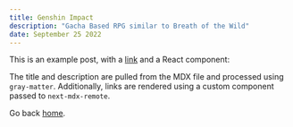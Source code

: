 ```yaml
---
title: Genshin Impact
description: "Gacha Based RPG similar to Breath of the Wild"
date: September 25 2022
---
```


This is an example post, with a [link](https://nextjs.org) and a React component:

The title and description are pulled from the MDX file and processed using `gray-matter`. Additionally, links are rendered using a custom component passed to `next-mdx-remote`.

Go back [home](/).